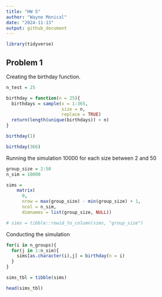 ```yaml
---
title: "HW 5"
author: "Wayne Monical"
date: "2024-11-13"
output: github_document
---
```


```r
library(tidyverse)
```

## Problem 1

Creating the birthday function. 
```r
n_test = 25

birthday = function(n = 25){
  birthdays = sample(x = 1:365, 
                     size = n,
                     replace = TRUE)
  return(length(unique(birthdays)) < n)
}

birthday(1)

birthday(366)
```

Running the simulation 10000 for each size between 2 and 50
```r
group_size = 2:50
n_sim = 10000

sims = 
    matrix(
      0,
      nrow = max(group_size) - min(group_size) + 1,
      ncol = n_sim,
      dimnames = list(group_size, NULL))

# sims = tibble::rowid_to_column(sims, "group_size")

```

Conducting the simulation
```r
for(i in n_groups){
  for(j in 1:n_sim){
    sims[as.character(i),j] = birthday(n = i)
  }
}
```


```r
sims_tbl = tibble(sims)
```

```r
head(sims_tbl)
```





